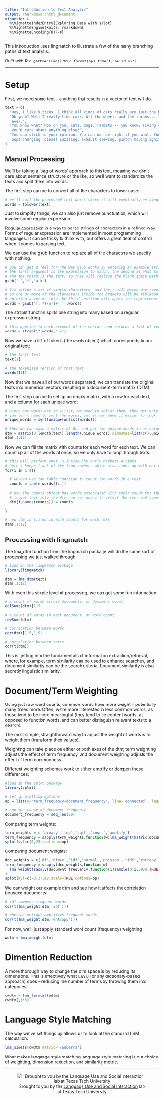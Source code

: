 ```yaml
---
title: "Introduction to Text Analysis"
output: rmarkdown::html_document
vignette: >
  %\VignetteIndexEntry{Exploring Data with splot}
  %\VignetteEngine{knitr::rmarkdown}
  %\VignetteEncoding{UTF-8}
---
```


This introduction uses lingmatch to illustrate a few of the many branching paths of text analysis.

*Built with R 
`r getRversion()`
on 
`r format(Sys.time(),'%B %d %Y')`*

***
# Setup

First, we need some text -- anything that results in a vector of text will do.
```r
text = c(
  "Hey, I like kittens. I think all kinds of cats really are just the best pet ever.",
  "Oh yeah? Well I really like cars. All the wheels and the turbos... I think that's the best
   ever.",
  "You know what? Poo on you. Cats, dogs, rabbits -- you know, living creatures... to think
   you'd care about anything else!",
  "You can stick to your opinion. You can not be right if you want. You know what life's about?
   Supercharging, diesel guzzling, exhaust spewing, piston moving ignitions."
)
```

## Manual Processing

We'll be taking a 'bag of words' approach to this text, meaning we don't care about sentence structure or the like,
so we'll want to standardize the texts and split them into words.

The first step can be to convert all of the characters to lower case:
```r
# we'll call the processed text words since it will eventually be single words
words = tolower(text)
```

Just to simplify things, we can also just remove punctuation, which will involve some regular expression.

[Regular expression](https://en.wikipedia.org/wiki/Regular_expression) is a way to parse strings of characters
in a refined way. Forms of regular expression are implemented in most programming languages. It can be tricky to
think with, but offers a great deal of control when it comes to parsing text.

We can use the gsub function to replace all of the characters we specify with nothing.
```r
# you can get a feel for the way gsub works by entering an example string;
# the first argument is the expression to match, the second is what to replace it with,
# and the third is the text, so this will replace the blank space with an asterisk
gsub(' ','*','a b')

# []s define a set of single characters, and the + will match any repeats,
# so one or more of the characters inside the brakets will be replaced with nothing.
# entering a vector into the third position will apply the replacement to each element
words = gsub('[,.?!\n-]+','',words)
```

The strsplit function splits one string into many based on a regular expression string.
```r
# this applies to each element of the vector, and returns a list of vectors
words = strsplit(words,' +')
```

Now we have a list of tokens (the `words` object) which corresponds to our original text:
```r
# the first text
text[1]

# the tokenized version of that text
words[[1]]
```

Now that we have all of our words separated, we can translate the original texts into numerical vectors,
resulting in a document-term matrix (DTM).

The first step can be to set up an empty matrix, with a row for each text, and a column for each unique word:
```r
# since our words are in a list, we need to unlist them, then get only the unique ones
# you don't need to sort the words, but it can make it easier to look through
unique_words = sort(unique(unlist(words)))

# then we can make a matrix of 0s, and put the unique words in as column names
dtm = matrix(0,length(text),length(unique_words),dimnames=list(c(),unique_words))
dtm[,1:12]
```

Now we can fill the matrix with counts for each word for each text.
We can count up all of the words at once, so we only have to loop through texts:
```r
# this will perform what is inside the curly brakets 4 times
# here i keeps track of the loop number, which also lines up with our word list and dtm rows
for(i in 1:4){
  
  # we can use the table function to count the words in a text
  counts = table(words[[i]])
  
  # now the counts object has words associated with their count for the ith text
  # to get this into the dtm, we can use i to select the row, and counts' names to select the columns
  dtm[i,names(counts)] = counts
  
}

# now dtm is filled in with counts for each text
dtm[,1:12]
```

## Processing with lingmatch

The lma_dtm function from the lingmatch package will do the same sort of processing
we just walked through.
```r
# load in the lingmatch package
library(lingmatch)

dtm = lma_dtm(text)
dtm[,1:12]
```

With even this simple level of processing, we can get some fun information:
```r
# a count of words across documents, or document count
colSums(dtm)[1:5]

# a count of words in each document, or word count
rowSums(dtm)

# correlation between words
cor(dtm)[1:5,1:5]

# correlation between texts
cor(t(dtm))
```

This is getting into the fundamentals of information extraction/retrieval,
where, for example, term similarity can be used to enhance searches,
and document similarity can be the search criteria.
Document similarity is also secretly linguistic similarity.

# Document/Term Weighting

Using just raw word counts, common words have more weight -- potentially many times more.
Often, we're more interested in less common words, as those tend to be more meaningful
(they tend to be content words, as opposed to function words, and can better distinguish
relevant texts to a search).

The most simple, straightforward way to adjust the weight of words is to weight them
(transform their values).

Weighting can take place on either or both axes of the dtm; term weighting adjusts the
effect of term frequency, and document weighting adjusts the effect of term commonness.

Different weighting schemes work to either amplify or dampen these differences:
```r
#load in the splot package
library(splot)

# set up plotting options
op = list(y='term_frequency~document_frequency', line='connected', leg='outside')

# and the range of document frequency
document_frequency = seq_len(20)
```

Comparing term weights:
```r
term_weights = c('binary','log','sqrt','count','amplify')
term_frequency = sapply(term_weights,function(w)lma_weight(matrix(document_frequency,1),w,FALSE))
splot(myl=c(0,25),options=op)
```

Comparing document weights:
```r
doc_weights = c('df','dfmax','idf','normal','poisson','ridf','entropy')
term_frequency = sapply(doc_weights,function(w)
  lma_weight(sapply(document_frequency,function(i)sample(0:i,5000,TRUE)),w,FALSE,doc.only=TRUE)
)
splot(myl=c(-3,3),mv.scale=TRUE,options=op)
```

We can weight our example dtm and see how it affects the correlation between documents:
```r
# idf dampens frequent words
cor(t(lma_weight(dtm,'idf')))

# whereas entropy amplifies frequent words
cor(t(lma_weight(dtm,'entropy')))
```

For now, we'll just apply standard word count (frequency) weighting
```r
wdtm = lma_weight(dtm)
```

# Dimention Reduction

A more thorough way to change the dtm space is by reducing its dimensions.
This is effectively what LIWC (or any dictionary-based approach) does --
reducing the number of terms by throwing them into categories:
```r
cwdtm = lma_termcat(wdtm)
cwdtm[,1:6]
```

# Language Style Matching

The way we've set things up allows us to look at the standard LSM calculation:
```r
lma_simets(cwdtm,metric='canberra')
```

What makes language style matching language style matching is our choice of weighting,
dimension reduction, and similarity metric.

***
<div style='text-align:center'>
![Brought to you by the <a href="https://www.depts.ttu.edu/psy/lusi/resources.php" target="_blank">Language Use and Social Interaction</a> lab at Texas Tech University](https://www.depts.ttu.edu/psy/lusi/files/lusi.jpg)
</div>
